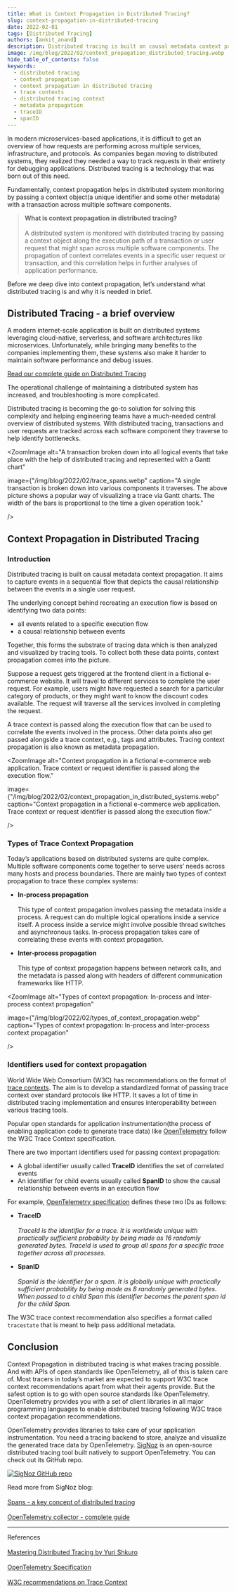```yaml
---
title: What is Context Propagation in Distributed Tracing?
slug: context-propagation-in-distributed-tracing
date: 2022-02-01
tags: [Distributed Tracing]
authors: [ankit_anand]
description: Distributed tracing is built on causal metadata context propagation. Context propagation correlates events in a specific user request or transaction with the help of global identifiers and some other metadata..
image: /img/blog/2022/02/context_propagation_distributed_tracing.webp
hide_table_of_contents: false
keywords:
  - distributed tracing
  - context propagation
  - context propagation in distributed tracing
  - trace contexts
  - distributed tracing context
  - metadata propagation
  - traceID
  - spanID
---
```

<head>
  <link rel="canonical" href="https://signoz.io/blog/context-propagation-in-distributed-tracing/"/>
</head>

In modern microservices-based applications, it is difficult to get an overview of how requests are performing across multiple services, infrastructure, and protocols. As companies began moving to distributed systems, they realized they needed a way to track requests in their entirety for debugging applications. Distributed tracing is a technology that was born out of this need.





Fundamentally, context propagation helps in distributed system monitoring by passing a context object(a unique identifier and some other metadata) with a transaction across multiple software components.

> **What is context propagation in distributed tracing?**<br></br>
> A distributed system is monitored with distributed tracing by passing a context object along the execution path of a transaction or user request that might span across multiple software components. The propagation of context correlates events in a specific user request or transaction, and this correlation helps in further analyses of application performance.

Before we deep dive into context propagation, let’s understand what distributed tracing is and why it is needed in brief.

## Distributed Tracing - a brief overview
A modern internet-scale application is built on distributed systems leveraging cloud-native, serverless, and software architectures like microservices. Unfortunately, while bringing many benefits to the companies implementing them, these systems also make it harder to maintain software performance and debug issues.

[Read our complete guide on Distributed Tracing](http://signoz.io/distributed-tracing/)

The operational challenge of maintaining a distributed system has increased, and troubleshooting is more complicated.

Distributed tracing is becoming the go-to solution for solving this complexity and helping engineering teams have a much-needed central overview of distributed systems. With distributed tracing, transactions and user requests are tracked across each software component they traverse to help identify bottlenecks.



<ZoomImage
   alt="A transaction broken down into all logical events that take place with the help of distributed tracing and represented with a Gantt chart"
   
   image={"/img/blog/2022/02/trace_spans.webp"
   caption="A single transaction is broken down into various components it traverses. The above picture shows a popular way of visualizing a trace via Gantt charts. The width of the bars is proportional to the time a given operation took."
   
/>

## Context Propagation in Distributed Tracing

### Introduction
Distributed tracing is built on causal metadata context propagation. It aims to capture events in a sequential flow that depicts the causal relationship between the events in a single user request.

The underlying concept behind recreating an execution flow is based on identifying two data points:
- all events related to a specific execution flow
- a causal relationship between events

Together, this forms the substrate of tracing data which is then analyzed and visualized by tracing tools. To collect both these data points, context propagation comes into the picture.

Suppose a request gets triggered at the frontend client in a fictional e-commerce website. It will travel to different services to complete the user request. For example, users might have requested a search for a particular category of products, or they might want to know the discount codes available. The request will traverse all the services involved in completing the request.

A trace context is passed along the execution flow that can be used to correlate the events involved in the process. Other data points also get passed alongside a trace context, e.g., tags and attributes. Tracing context propagation is also known as metadata propagation.

<ZoomImage
   alt="Context propagation in a fictional e-commerce web application. Trace context or request identifier is passed along the execution flow."
   
   image={"/img/blog/2022/02/context_propagation_in_distributed_systems.webp"
   caption="Context propagation in a fictional e-commerce web application. Trace context or request identifier is passed along the execution flow."
   
/>

### Types of Trace Context Propagation
Today’s applications based on distributed systems are quite complex. Multiple software components come together to serve users’ needs across many hosts and process boundaries. There are mainly two types of context propagation to trace these complex systems:

- **In-process propagation**<br></br>
  This type of context propagation involves passing the metadata inside a process. A request can do multiple logical operations inside a service itself. A process inside a service might involve possible thread switches and asynchronous tasks. In-process propagation takes care of correlating these events with context propagation.

- **Inter-process propagation**<br></br>
  This type of context propagation happens between network calls, and the metadata is passed along with headers of different communication frameworks like HTTP.

<ZoomImage
    alt="Types of context propagation: In-process and Inter-process context propagation"
   
   image={"/img/blog/2022/02/types_of_context_propagation.webp"
   caption="Types of context propagation: In-process and Inter-process context propagation"
   
/>

### Identifiers used for context propagation
World Wide Web Consortium (W3C) has recommendations on the format of <a href = "https://www.w3.org/TR/trace-context/" rel="noopener noreferrer nofollow" target="_blank" >trace contexts</a>. The aim is to develop a standardized format of passing trace context over standard protocols like HTTP. It saves a lot of time in distributed tracing implementation and ensures interoperability between various tracing tools.

Popular open standards for application instrumentation(the process of enabling application code to generate trace data) like <a href = "https://opentelemetry.io/" rel="noopener noreferrer nofollow" target="_blank" >OpenTelemetry</a> follow the W3C Trace Context specification.

There are two important identifiers used for passing context propagation:

- A global identifier usually called **TraceID** identifies the set of correlated events
- An identifier for child events usually called **SpanID** to show the causal relationship between events in an execution flow

For example, <a href = "https://github.com/open-telemetry/opentelemetry-specification/blob/main/specification/overview.md" rel="noopener noreferrer nofollow" target="_blank" >OpenTelemetry specification</a> defines these two IDs as follows:

- **TraceID**<br></br>
  *TraceId is the identifier for a trace. It is worldwide unique with practically sufficient probability by being made as 16 randomly generated bytes. TraceId is used to group all spans for a specific trace together across all processes.*

- **SpanID**<br></br>
  *SpanId is the identifier for a span. It is globally unique with practically sufficient probability by being made as 8 randomly generated bytes. When passed to a child Span this identifier becomes the parent span id for the child Span.*

The W3C trace context recommendation also specifies a format called `tracestate` that is meant to help pass additional metadata.


## Conclusion
Context Propagation in distributed tracing is what makes tracing possible. And with APIs of open standards like OpenTelemetry, all of this is taken care of. Most tracers in today’s market are expected to support W3C trace context recommendations apart from what their agents provide. But the safest option is to go with open source standards like OpenTelemetry. OpenTelemetry provides you with a set of client libraries in all major programming languages to enable distributed tracing following W3C trace context propagation recommendations.

OpenTelemetry provides libraries to take care of your application instrumentation. You need a tracing backend to store, analyze and visualize the generated trace data by OpenTelemetry. [SigNoz](https://signoz.io/) is an open-source distributed tracing tool built natively to support OpenTelemetry. You can check out its GitHub repo.

[![SigNoz GitHub repo](/img/blog/common/signoz_github.png)](https://github.com/SigNoz/signoz)

Read more from SigNoz blog:<br></br>
[Spans - a key concept of distributed tracing](https://signoz.io/blog/distributed-tracing-span/)<br></br>
[OpenTelemetry collector - complete guide](https://signoz.io/blog/opentelemetry-collector-complete-guide/)


---
References<br></br>
<a href = "https://www.packtpub.com/product/mastering-distributed-tracing/9781788628464" rel="noopener noreferrer nofollow" target="_blank" >Mastering Distributed Tracing by Yuri Shkuro</a><br></br>
<a href = "https://github.com/open-telemetry/opentelemetry-specification/blob/main/specification/overview.md" rel="noopener noreferrer nofollow" target="_blank" >OpenTelemetry Specification</a><br></br>
<a href = "https://www.w3.org/TR/trace-context/" rel="noopener noreferrer nofollow" target="_blank" >W3C recommendations on Trace Context</a>







